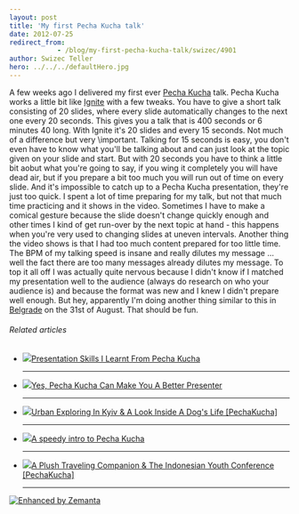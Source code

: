 ```yaml
---
layout: post
title: 'My first Pecha Kucha talk'
date: 2012-07-25
redirect_from: 
            - /blog/my-first-pecha-kucha-talk/swizec/4901
author: Swizec Teller
hero: ../../../defaultHero.jpg
---
```

A few weeks ago I delivered my first ever [Pecha Kucha](http://en.wikipedia.org/wiki/Pecha_Kucha "Pecha Kucha") talk. Pecha Kucha works a little bit like [Ignite](http://en.wikipedia.org/wiki/Ignite_%28event%29 "Ignite (event)") with a few tweaks. You have to give a short talk consisting of 20 slides, where every slide automatically changes to the next one every 20 seconds. This gives you a talk that is 400 seconds or 6 minutes 40 long. With Ignite it's 20 slides and every 15 seconds. Not much of a difference but very \\important. Talking for 15 seconds is easy, you don't even have to know what you'll be talking about and can just look at the topic given on your slide and start. But with 20 seconds you have to think a little bit aobut what you're going to say, if you wing it completely you will have dead air, but if you prepare a bit too much you will run out of time on every slide.  And it's impossible to catch up to a Pecha Kucha presentation, they're just too quick. I spent a lot of time preparing for my talk, but not that much time practicing and it shows in the video. Sometimes I have to make a comical gesture because the slide doesn't change quickly enough and other times I kind of get run-over by the next topic at hand - this happens when you're very used to changing slides at uneven intervals. Another thing the video shows is that I had too much content prepared for too little time. The BPM of my talking speed is insane and really dilutes my message ... well the fact there are too many messages already dilutes my message. To top it all off I was actually quite nervous because I didn't know if I matched my presentation well to the audience (always do research on who your audience is) and because the format was new and I knew I didn't prepare well enough. But hey, apparently I'm doing another thing similar to this in [Belgrade](<http://maps.google.com/maps?ll=44.8205555556,20.4622222222&spn=0.1,0.1&q=44.8205555556,20.4622222222 (Belgrade)&t=h> "Belgrade") on the 31st of August. That should be fun.

###### Related articles

- [![](http://i.zemanta.com/noimg_05_80_80.jpg)](http://www.designsojourn.com/presentation-skills-i-learnt-from-pecha-kucha/)[Presentation Skills I Learnt From Pecha Kucha](http://www.designsojourn.com/presentation-skills-i-learnt-from-pecha-kucha/)

  * * *

- [![](http://i.zemanta.com/89347850_80_80.jpg)](http://managebetternow.com/2012/05/17/yes-pecha-kucha-can-make-you-a-better-presenter/)[Yes, Pecha Kucha Can Make You A Better Presenter](http://managebetternow.com/2012/05/17/yes-pecha-kucha-can-make-you-a-better-presenter/)

  * * *

- [![](http://i.zemanta.com/noimg_02_80_80.jpg)](http://www.psfk.com/2012/07/pecha-kucha-design-inspiration-21.html)[Urban Exploring In Kyiv & A Look Inside A Dog's Life \[PechaKucha\]](http://www.psfk.com/2012/07/pecha-kucha-design-inspiration-21.html)

  * * *

- [![](http://i.zemanta.com/91959095_80_80.jpg)](http://marlyb.wordpress.com/2012/06/01/a-speedy-intro-to-pecha-kucha/)[A speedy intro to Pecha Kucha](http://marlyb.wordpress.com/2012/06/01/a-speedy-intro-to-pecha-kucha/)

  * * *

- [![](http://i.zemanta.com/102167595_80_80.jpg)](http://www.psfk.com/2012/07/pecha-kucha-design-inspiration-19.html)[A Plush Traveling Companion & The Indonesian Youth Conference \[PechaKucha\]](http://www.psfk.com/2012/07/pecha-kucha-design-inspiration-19.html)

  * * *

[![Enhanced by Zemanta](http://img.zemanta.com/zemified_e.png?x-id=c5d5b794-85a9-4b1e-93f8-12a22bd11ea4)](http://www.zemanta.com/?px "Enhanced by Zemanta")